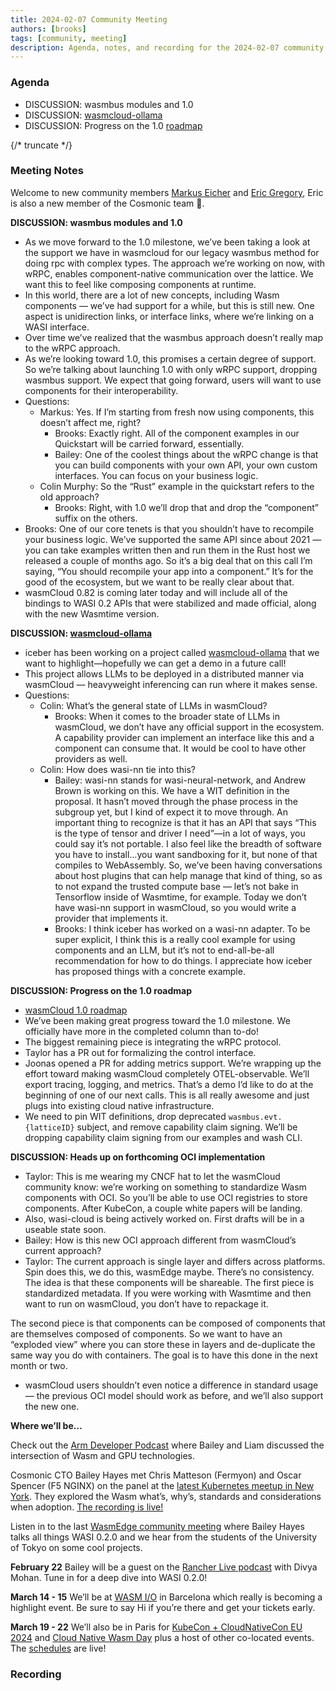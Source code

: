 ```yaml
---
title: 2024-02-07 Community Meeting
authors: [brooks]
tags: [community, meeting]
description: Agenda, notes, and recording for the 2024-02-07 community meeting
---
```



### Agenda

- DISCUSSION: wasmbus modules and 1.0 
- DISCUSSION: [wasmcloud-ollama](https://github.com/Iceber/wasmcloud-ollama)
- DISCUSSION: Progress on the 1.0 [roadmap](https://github.com/orgs/wasmCloud/projects/7/views/8)

{/* truncate */}

### Meeting Notes

Welcome to new community members [Markus Eicher](https://github.com/markuseicher) and [Eric Gregory](https://github.com/ericgregory), Eric is also a new member of the Cosmonic team 🎉.

**DISCUSSION: wasmbus modules and 1.0**

- As we move forward to the 1.0 milestone, we’ve been taking a look at the support we have in wasmcloud for our legacy wasmbus method for doing rpc with complex types. The approach we’re working on now, with wRPC, enables component-native communication over the lattice. We want this to feel like composing components at runtime.
- In this world, there are a lot of new concepts, including Wasm components — we’ve had support for a while, but this is still new. One aspect is unidirection links, or interface links, where we’re linking on a WASI interface.
- Over time we’ve realized that the wasmbus approach doesn’t really map to the wRPC approach.
- As we’re looking toward 1.0, this promises a certain degree of support. So we’re talking about launching 1.0 with only wRPC support, dropping wasmbus support. We expect that going forward, users will want to use components for their interoperability.
- Questions:
    - Markus: Yes. If I’m starting from fresh now using components, this doesn’t affect me, right?
        - Brooks: Exactly right. All of the component examples in our Quickstart will be carried forward, essentially.
        - Bailey: One of the coolest things about the wRPC change is that you can build components with your own API, your own custom interfaces. You can focus on your business logic.
    - Colin Murphy: So the “Rust” example in the quickstart refers to the old approach?
        - Brooks: Right, with 1.0 we’ll drop that and drop the “component” suffix on the others.
- Brooks: One of our core tenets is that you shouldn’t have to recompile your business logic. We’ve supported the same API since about 2021 — you can take examples written then and run them in the Rust host we released a couple of months ago. So it’s a big deal that on this call I’m saying, “You should recompile your app into a component.” It’s for the good of the ecosystem, but we want to be really clear about that.
- wasmCloud 0.82 is coming later today and will include all of the bindings to WASI 0.2 APIs that were stabilized and made official, along with the new Wasmtime version.

**DISCUSSION: [wasmcloud-ollama](https://github.com/Iceber/wasmcloud-ollama)**

- iceber has been working on a project called [wasmcloud-ollama](https://github.com/Iceber/wasmcloud-ollama) that we want to highlight—hopefully we can get a demo in a future call!
- This project allows LLMs to be deployed in a distributed manner via wasmCloud — heavyweight inferencing can run where it makes sense.
- Questions:
    - Colin: What’s the general state of LLMs in wasmCloud?
        - Brooks: When it comes to the broader state of LLMs in wasmCloud, we don’t have any official support in the ecosystem. A capability provider can implement an interface like this and a component can consume that. It would be cool to have other providers as well.
    - Colin: How does wasi-nn tie into this?
        - Bailey: wasi-nn stands for wasi-neural-network, and Andrew Brown is working on this. We have a WIT definition in the proposal. It hasn’t moved through the phase process in the subgroup yet, but I kind of expect it to move through. An important thing to recognize is that it has an API that says “This is the type of tensor and driver I need”—in a lot of ways, you could say it’s not portable. I also feel like the breadth of software you have to install…you want sandboxing for it, but none of that compiles to WebAssembly. So, we’ve been having conversations about host plugins that can help manage that kind of thing, so as to not expand the trusted compute base — let’s not bake in Tensorflow inside of Wasmtime, for example. Today we don’t have wasi-nn support in wasmCloud, so you would write a provider that implements it.
        - Brooks: I think iceber has worked on a wasi-nn adapter. To be super explicit, I think this is a really cool example for using components and an LLM, but it’s not to end-all-be-all recommendation for how to do things. I appreciate how iceber has proposed things with a concrete example.

**DISCUSSION: Progress on the 1.0 roadmap**

- [wasmCloud 1.0 roadmap](https://github.com/orgs/wasmCloud/projects/7/views/8)
- We’ve been making great progress toward the 1.0 milestone. We officially have more in the completed column than to-do!
- The biggest remaining piece is integrating the wRPC protocol.
- Taylor has a PR out for formalizing the control interface.
- Joonas opened a PR for adding metrics support. We’re wrapping up the effort toward making wasmCloud completely OTEL-observable. We’ll export tracing, logging, and metrics. That’s a demo I’d like to do at the beginning of one of our next calls. This is all really awesome and just plugs into existing cloud native infrastructure.
- We need to pin WIT definitions, drop deprecated `wasmbus.evt.{latticeID}` subject, and remove capability claim signing. We’ll be dropping capability claim signing from our examples and wash CLI.

**DISCUSSION: Heads up on forthcoming OCI implementation**

- Taylor: This is me wearing my CNCF hat to let the wasmCloud community know: we’re working on something to standardize Wasm components with OCI. So you’ll be able to use OCI registries to store components. After KubeCon, a couple white papers will be landing. 
- Also, wasi-cloud is being actively worked on. First drafts will be in a useable state soon.
- Bailey: How is this new OCI approach different from wasmCloud’s current approach?
- Taylor: The current approach is single layer and differs across platforms. Spin does this, we do this, wasmEdge maybe. There’s no consistency. The idea is that these components will be shareable. The first piece is standardized metadata. If you were working with Wasmtime and then want to run on wasmCloud, you don’t have to repackage it.

The second piece is that components can be composed of components that are themselves composed of components. So we want to have an “exploded view” where you can store these in layers and de-duplicate the same way you do with containers. The goal is to have this done in the next month or two.

- wasmCloud users shouldn’t even notice a difference in standard usage — the previous OCI model should work as before, and we’ll also support the new one.

**Where we’ll be…**

Check out the [Arm Developer Podcast](https://www.youtube.com/watch?v=iDTHXGuqXAI) where Bailey and Liam discussed the intersection of Wasm and GPU technologies.

Cosmonic CTO Bailey Hayes met Chris Matteson (Fermyon) and Oscar Spencer (F5 NGINX) on the panel at the [latest Kubernetes meetup in New York](https://www.meetup.com/new-york-kubernetes-meetup/events/297886914/). They explored the Wasm what’s, why’s, standards and considerations when adoption. [The recording is live!](https://youtu.be/ThcQNR-aVvI)

Listen in to the last [WasmEdge community meeting](https://youtu.be/ttiE7g2Ojuk) where Bailey Hayes talks all things WASI 0.2.0 and we hear from the students of the University of Tokyo on some cool projects.

**February 22** Bailey will be a guest on the [Rancher Live podcast](https://www.youtube.com/watch?v=SPdzvL59tIA) with Divya Mohan. Tune in for a deep dive into WASI 0.2.0!

**March 14 - 15** We’ll be at [WASM I/O](https://2024.wasmio.tech/) in Barcelona which really is becoming a highlight event. Be sure to say Hi if you’re there and get your tickets early.

**March 19 - 22** We’ll also be in Paris for [KubeCon + CloudNativeCon EU 2024](https://events.linuxfoundation.org/kubecon-cloudnativecon-europe/) and [Cloud Native Wasm Day](https://events.linuxfoundation.org/kubecon-cloudnativecon-europe/co-located-events/cloud-native-wasm-day/) plus a host of other co-located events. The [schedules](https://events.linuxfoundation.org/kubecon-cloudnativecon-europe/program/schedule/) are live!

### Recording

<ReactPlayer url='https://www.youtube.com/watch?v=y_7qh4JqJ3M' controls />
